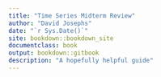 ```yaml
---
title: "Time Series Midterm Review"
author: "David Josephs"
date: "`r Sys.Date()`"
site: bookdown::bookdown_site
documentclass: book
output: bookdown::gitbook
description: "A hopefully helpful guide"
---
```

